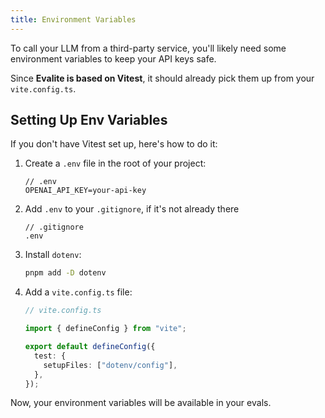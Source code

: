 ```yaml
---
title: Environment Variables
---
```



To call your LLM from a third-party service, you'll likely need some environment variables to keep your API keys safe.

Since **Evalite is based on Vitest**, it should already pick them up from your `vite.config.ts`.

## Setting Up Env Variables

If you don't have Vitest set up, here's how to do it:

<Steps>

1. Create a `.env` file in the root of your project:

   ```
   // .env
   OPENAI_API_KEY=your-api-key
   ```

2. Add `.env` to your `.gitignore`, if it's not already there

   ```
   // .gitignore
   .env
   ```

3. Install `dotenv`:

   ```bash
   pnpm add -D dotenv
   ```

4. Add a `vite.config.ts` file:

   ```ts
   // vite.config.ts

   import { defineConfig } from "vite";

   export default defineConfig({
     test: {
       setupFiles: ["dotenv/config"],
     },
   });
   ```

</Steps>

Now, your environment variables will be available in your evals.
